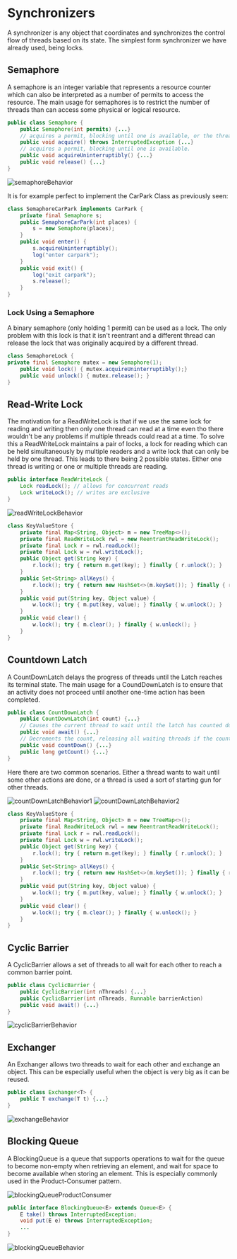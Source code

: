 # Synchronizers

A synchronizer is any object that coordinates and synchronizes the control flow of threads based on its state. The simplest form synchronizer we have already used, being locks.

## Semaphore

A semaphore is an integer variable that represents a resource counter which can also be interpreted as a number of permits to access the resource. The main usage for semaphores is to restrict the number of threads than can access some physical or logical resource.

```java
public class Semaphore {
    public Semaphore(int permits) {...}
    // acquires a permit, blocking until one is available, or the thread is interrupted.
    public void acquire() throws InterruptedException {...}
    // acquires a permit, blocking until one is available.
    public void acquireUninterruptibly() {...}
    public void release() {...}
}
```

![semaphoreBehavior](/compSci/semaphoreBehavior.png)

It is for example perfect to implement the CarPark Class as previously seen:

```java
class SemaphoreCarPark implements CarPark {
    private final Semaphore s;
    public SemaphoreCarPark(int places) {
        s = new Semaphore(places);
    }
    public void enter() {
        s.acquireUninterruptibly();
        log("enter carpark");
    }
    public void exit() {
        log("exit carpark");
        s.release();
    }
}
```

### Lock Using a Semaphore

A binary semaphore (only holding 1 permit) can be used as a lock. The only problem with this lock is that it isn't reentrant and a different thread can release the lock that was originally acquired by a different thread.

```java
class SemaphoreLock {
private final Semaphore mutex = new Semaphore(1);
    public void lock() { mutex.acquireUninterruptibly();}
    public void unlock() { mutex.release(); }
}
```

## Read-Write Lock

The motivation for a ReadWriteLock is that if we use the same lock for reading and writing then only one thread can read at a time even tho there wouldn't be any problems if multiple threads could read at a time. To solve this a ReadWriteLock maintains a pair of locks, a lock for reading which can be held simultaneously by multiple readers and a write lock that can only be held by one thread. This leads to there being 2 possible states. Either one thread is writing or one or multiple threads are reading.

```java
public interface ReadWriteLock {
    Lock readLock(); // allows for concurrent reads
    Lock writeLock(); // writes are exclusive
}
```

![readWriteLockBehavior](/compSci/readWriteLockBehavior.png)

```java
class KeyValueStore {
    private final Map<String, Object> m = new TreeMap<>();
    private final ReadWriteLock rwl = new ReentrantReadWriteLock();
    private final Lock r = rwl.readLock();
    private final Lock w = rwl.writeLock();
    public Object get(String key) {
        r.lock(); try { return m.get(key); } finally { r.unlock(); }
    }
    public Set<String> allKeys() {
        r.lock(); try { return new HashSet<>(m.keySet()); } finally { r.unlock(); }
    }
    public void put(String key, Object value) {
        w.lock(); try { m.put(key, value); } finally { w.unlock(); }
    }
    public void clear() {
        w.lock(); try { m.clear(); } finally { w.unlock(); }
    }
}
```

## Countdown Latch

A CountDownLatch delays the progress of threads until the Latch reaches its terminal state. The main usage for a CoundDownLatch is to ensure that an activity does not proceed until another one-time action has been completed.

```java
public class CountDownLatch {
    public CountDownLatch(int count) {...}
    // Causes the current thread to wait until the latch has counted down to zero
    public void await() {...}
    // Decrements the count, releasing all waiting threads if the count reaches zero.
    public void countDown() {...}
    public long getCount() {...}
}
```

Here there are two common scenarios. Either a thread wants to wait until some other actions are done, or a thread is used a sort of starting gun for other threads.

![countDownLatchBehavior1](/compSci/countDownLatchBehavior1.png)
![countDownLatchBehavior2](/compSci/countDownLatchBehavior2.png)

```java
class KeyValueStore {
    private final Map<String, Object> m = new TreeMap<>();
    private final ReadWriteLock rwl = new ReentrantReadWriteLock();
    private final Lock r = rwl.readLock();
    private final Lock w = rwl.writeLock();
    public Object get(String key) {
        r.lock(); try { return m.get(key); } finally { r.unlock(); }
    }
    public Set<String> allKeys() {
        r.lock(); try { return new HashSet<>(m.keySet()); } finally { r.unlock(); }
    }
    public void put(String key, Object value) {
        w.lock(); try { m.put(key, value); } finally { w.unlock(); }
    }
    public void clear() {
        w.lock(); try { m.clear(); } finally { w.unlock(); }
    }
}
```

## Cyclic Barrier

A CyclicBarrier allows a set of threads to all wait for each other to reach a common barrier point.

```java
public class CyclicBarrier {
    public CyclicBarrier(int nThreads) {...}
    public CyclicBarrier(int nThreads, Runnable barrierAction)
    public void await() {...}
}
```

![cyclicBarrierBehavior](/compSci/cyclicBarrierBehavior.png)

## Exchanger

An Exchanger allows two threads to wait for each other and exchange an object. This can be especially useful when the object is very big as it can be reused.

```java
public class Exchanger<T> {
    public T exchange(T t) {...}
}
```

![exchangeBehavior](/compSci/exchangeBehavior.png)

## Blocking Queue

A BlockingQueue is a queue that supports operations to wait for the queue to become non-empty when retrieving an element, and wait for space to become available when storing an element. This is especially commonly used in the Product-Consumer pattern.

![blockingQueueProductConsumer](/compSci/blockingQueueProductConsumer.png)

```java
public interface BlockingQueue<E> extends Queue<E> {
    E take() throws InterruptedException;
    void put(E e) throws InterruptedException;
    ...
}
```

![blockingQueueBehavior](/compSci/blockingQueueBehavior.png)
